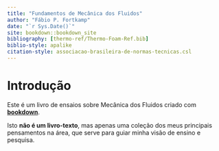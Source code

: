 ```yaml
--- 
title: "Fundamentos de Mecânica dos Fluidos"
author: "Fábio P. Fortkamp"
date: "`r Sys.Date()`"
site: bookdown::bookdown_site
bibliography: [thermo-ref/Thermo-Foam-Ref.bib]
biblio-style: apalike
citation-style: associacao-brasileira-de-normas-tecnicas.csl
---
```


# Introdução

Este é um livro de ensaios sobre Mecânica dos Fluidos criado com **[bookdown](https://github.com/rstudio/bookdown)**.

Isto **não é um livro-texto**, mas apenas uma coleção dos meus principais pensamentos na área, que serve para guiar minha visão de ensino e pesquisa. 

